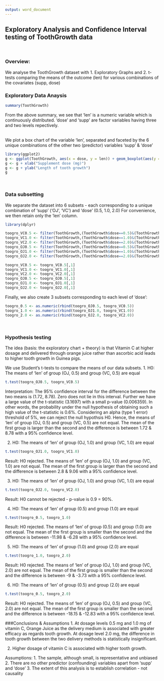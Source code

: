 ---
output: word_document
---
## Exploratory Analysis and Confidence Interval testing of ToothGrowth data
<br/>

### Overview:
We analyse the ToothGrowth dataset with 
1. Exploratory Graphs and 
2. t-tests comparing the means of the outcome (len) for various combinations
  of the covariates (supp, dose)
<br/>

### Exploratory Data Anaysis

```{r}
summary(ToothGrowth)
```
From the above summary, we see that 'len' is a numeric variable which is continuously distributed. 'dose' and 'supp' are factor variables having three and two levels repectively.

<br/>
We plot a box chart of the variable 'len', separated and faceted by the 6 unique combinations of the other two (predictor) variables 'supp' & 'dose'
```{r}
library(ggplot2)
g <- ggplot(ToothGrowth, aes(x = dose, y = len)) + geom_boxplot(aes(y = len, colour = supp)) + facet_grid(.~dose)
g <- g + xlab("Supplement dose (mg)")
g <- g + ylab("Length of tooth growth")
g
```
<br/>

### Data subsetting
We separate the dataset into 6 subsets - each corresponding to a unique combination of 'supp' ('OJ', 'VC') and 'dose' (0.5, 1.0, 2.0)
For convenience, we then retain only the 'len' column.
```{r}
library(dplyr)

toogro_VC0.5 <- filter(ToothGrowth,(ToothGrowth$dose==0.5)&(ToothGrowth$supp=="VC"))
toogro_VC1.0 <- filter(ToothGrowth,(ToothGrowth$dose==1.0)&(ToothGrowth$supp=="VC"))
toogro_VC2.0 <- filter(ToothGrowth,(ToothGrowth$dose==2.0)&(ToothGrowth$supp=="VC"))
toogro_OJ0.5 <- filter(ToothGrowth,(ToothGrowth$dose==0.5)&(ToothGrowth$supp=="OJ"))
toogro_OJ1.0 <- filter(ToothGrowth,(ToothGrowth$dose==1.0)&(ToothGrowth$supp=="OJ"))
toogro_OJ2.0 <- filter(ToothGrowth,(ToothGrowth$dose==2.0)&(ToothGrowth$supp=="OJ"))

toogro_VC0.5 <- toogro_VC0.5[,1]
toogro_VC1.0 <- toogro_VC1.0[,1]
toogro_VC2.0 <- toogro_VC2.0[,1]
toogro_OJ0.5 <- toogro_OJ0.5[,1]
toogro_OJ1.0 <- toogro_OJ1.0[,1]
toogro_OJ2.0 <- toogro_OJ2.0[,1]
```

Finally, we also create 3 subsets corresponding to each level of 'dose':
```{r}
toogro_0.5 <- as.numeric(rbind(toogro_OJ0.5, toogro_VC0.5))
toogro_1.0 <- as.numeric(rbind(toogro_OJ1.0, toogro_VC1.0))
toogro_2.0 <- as.numeric(rbind(toogro_OJ2.0, toogro_VC2.0))
```
<br/>

### Hypothesis testing
The idea (basis: the exploratory chart + theory) is that Vitamin C at higher dosage and delivered through orange juice rather than ascorbic acid leads to higher tooth growth in Guinea pigs.

We use Student's t-tests to compare the means of our data subsets.
1. H0: The means of 'len' of group (OJ, 0.5) and group (VC, 0.5) are equal
```{r}
t.test(toogro_OJ0.5, toogro_VC0.5)
```
Interpretation: The 95% confidence interval for the difference between the two means is (1.72, 8.78). Zero does not lie in this interval. Further we have a large value of the t-statistic (3.1697) with a small p-value (0.006359). In other words, the probability under the null hypothesis of obtaining such a high value of the t-statistic is 0.6%. Considering an alpha (type 1 error) threshold of 5%, we can reject the null hypothsis H0. Hence, the means of 'len' of group (OJ, 0.5) and group (VC, 0.5) are not equal. The mean of the first group is larger than the second and the difference is between 1.72 & 8.78 with a 95% confidence level. 

2. H0: The means of 'len' of group (OJ, 1.0) and group (VC, 1.0) are equal
```{r}
t.test(toogro_OJ1.0, toogro_VC1.0)
```
Result: H0 rejected. The means of 'len' of group (OJ, 1.0) and group (VC, 1.0) are not equal. The mean of the first group is larger than the second and the difference is between 2.8 & 9.06 with a 95% confidence level. 

3. H0: The means of 'len' of group (OJ, 1.0) and group (VC, 1.0) are equal
```{r}
t.test(toogro_OJ2.0, toogro_VC2.0)
```
Result: H0 cannot be rejected - p-value is 0.9 = 90%.


4. H0: The means of 'len' of group (0.5) and group (1.0) are equal
```{r}
t.test(toogro_0.5, toogro_1.0)
```
Result: H0 rejected. The means of 'len' of group (0.5) and group (1.0) are not equal. The mean of the first group is smaller than the second and the difference is between -11.98 & -6.28 with a 95% confidence level.

5. H0: The means of 'len' of group (1.0) and group (2.0) are equal
```{r}
t.test(toogro_1.0, toogro_2.0)
```
Result: H0 rejected. The means of 'len' of group (OJ, 1.0) and group (VC, 2.0) are not equal. The mean of the first group is smaller than the second and the difference is between -9 & -3.73 with a 95% confidence level.

6. H0: The means of 'len' of group (0.5) and group (2.0) are equal
```{r}
t.test(toogro_0.5, toogro_2.0)
```

Result: H0 rejected. The means of 'len' of group (OJ, 0.5) and group (VC, 2.0) are not equal. The mean of the first group is smaller than the second and the difference is between -18.15 & -12.83 with a 95% confidence level.
<br/>

###Conclusions & Assumptions
1. At dosage levels 0.5 mg and 1.0 mg of vitamin C, Orange Juice as the delivery medium is associated with greater efficacy as regards tooth growth. At dosage level 2.0 mg, the difference in tooth growth between the two delivery methods is statistically insignificant.

2. Higher dosage of vitamin C is associated with higher tooth growth.

Assumptions:
1. The sample, although small, is representative and unbiased
2. There are no other predictor (confounding) variables apart from 'supp' and 'dose'
3. The extent of this analysis is to establish correlation - not causality 